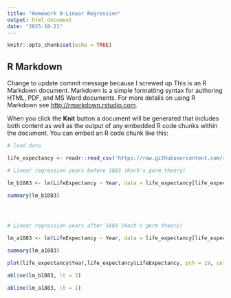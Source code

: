 ```yaml
---
title: "Homework 9-Linear Regression"
output: html_document
date: "2025-10-21"
---
```


```r
knitr::opts_chunk$set(echo = TRUE)
```

## R Markdown

Change to update commit message because I screwed up
This is an R Markdown document. Markdown is a simple formatting syntax for authoring HTML, PDF, and MS Word documents. For more details on using R Markdown see <http://rmarkdown.rstudio.com>.

When you click the **Knit** button a document will be generated that includes both content as well as the output of any embedded R code chunks within the document. You can embed an R code chunk like this:

```r

# load data

life_expectancy <- readr::read_csv('https://raw.githubusercontent.com/rfordatascience/tidytuesday/main/data/2023/2023-12-05/life_expectancy.csv')

```

```r

# Linear regression years before 1883 (Koch's germ theory)

lm_b1883 <- lm(LifeExpectancy ~ Year, data = life_expectancy[life_expectancy$Year < 1883,])

summary(lm_b1883)




# Linear regression years after 1883 (Koch's germ theory)

lm_a1883 <- lm(LifeExpectancy ~ Year, data = life_expectancy[life_expectancy$Year > 1883,])

summary(lm_a1883)

```

```r

plot(life_expectancy$Year,life_expectancy$LifeExpectancy, pch = 19, col = "grey", xlab = "Year of Birth", ylab = "Life Expectancy")

abline(lm_b1883, lt = 3)

abline(lm_a1883, lt = 1)

```
